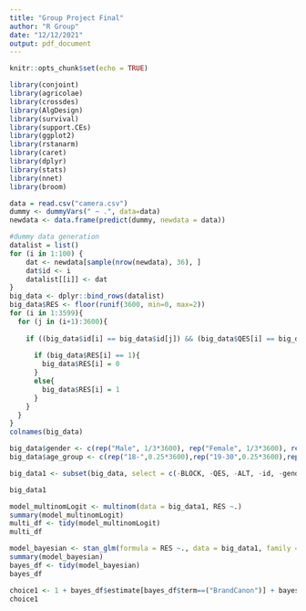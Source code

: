 ```yaml
---
title: "Group Project Final"
author: "R Group"
date: "12/12/2021"
output: pdf_document
---
```


```r
knitr::opts_chunk$set(echo = TRUE)
```

```r
library(conjoint)
library(agricolae)
library(crossdes)
library(AlgDesign)
library(survival)
library(support.CEs)
library(ggplot2)
library(rstanarm)
library(caret)
library(dplyr)
library(stats)
library(nnet)
library(broom)
```



```r
data = read.csv("camera.csv")
dummy <- dummyVars(" ~ .", data=data)
newdata <- data.frame(predict(dummy, newdata = data)) 
```


```r
#dummy data generation
datalist = list()
for (i in 1:100) {
    dat <- newdata[sample(nrow(newdata), 36), ]
    dat$id <- i  
    datalist[[i]] <- dat 
}
big_data <- dplyr::bind_rows(datalist)
big_data$RES <- floor(runif(3600, min=0, max=2))
for (i in 1:3599){
  for (j in (i+1):3600){
    
    if ((big_data$id[i] == big_data$id[j]) && (big_data$QES[i] == big_data$QES[j]) && (big_data$RES[i] == big_data$RES[j])){
      
      if (big_data$RES[i] == 1){
        big_data$RES[i] = 0
      }
      else{
        big_data$RES[i] = 1
      }
    }
  }
}
colnames(big_data)

big_data$gender <- c(rep("Male", 1/3*3600), rep("Female", 1/3*3600), rep("Other", 1/3*3600))
big_data$age_group <- c(rep("18-",0.25*3600),rep("19-30",0.25*3600),rep("31-50",0.25*3600),rep("50+",0.25*3600))

big_data1 <- subset(big_data, select = c(-BLOCK, -QES, -ALT, -id, -gender, -age_group))

big_data1
```

```r
model_multinomLogit <- multinom(data = big_data1, RES ~.)
summary(model_multinomLogit)
multi_df <- tidy(model_multinomLogit)
multi_df
```

```r
model_bayesian <- stan_glm(formula = RES ~., data = big_data1, family = binomial(link = 'logit'))
summary(model_bayesian)
bayes_df <- tidy(model_bayesian)
bayes_df
```

```r
choice1 <- 1 + bayes_df$estimate[bayes_df$term==("BrandCanon")] + bayes_df$estimate[bayes_df$term==("Sensor.SizeAPS.H..27.9x18.6mm")] + 
choice1
```

